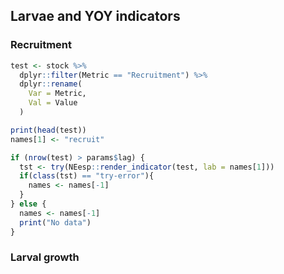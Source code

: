 ## Larvae and YOY indicators

### Recruitment
```r
test <- stock %>%
  dplyr::filter(Metric == "Recruitment") %>%
  dplyr::rename(
    Var = Metric,
    Val = Value
  )

print(head(test))
names[1] <- "recruit"

if (nrow(test) > params$lag) {
  tst <- try(NEesp::render_indicator(test, lab = names[1]))
  if(class(tst) == "try-error"){
    names <- names[-1]
  }
} else {
  names <- names[-1]
  print("No data")
}
```

### Larval growth
